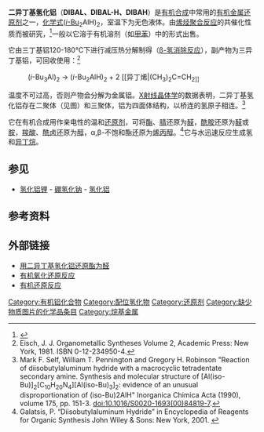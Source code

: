 {{Chembox
| ImageFile = DIBAL-H-dimer.svg
| ImageSize = 300px
| ImageFile1 = DIBAL-3D-balls.png
| IUPACName = Diisobutylaluminium hydride
| OtherNames = DIBAH、DIBAL、DiBAlH、DIBAL-H、DIBALH
|Section1={{Chembox Identifiers
| ChemSpiderID_Ref = {{chemspidercite|correct|chemspider}}
| ChemSpiderID = 10430352
| InChI = 1/2C4H9.Al.H/c2*1-4(2)3;;/h2*4H,1H2,2-3H3;;/rC8H19Al/c1-7(2)5-9-6-8(3)4/h7-9H,5-6H2,1-4H3
| InChIKey = AZWXAPCAJCYGIA-DFAADSFOAF
| StdInChI_Ref = {{stdinchicite|correct|chemspider}}
| StdInChI = 1S/2C4H9.Al.H/c2*1-4(2)3;;/h2*4H,1H2,2-3H3;;
| StdInChIKey_Ref = {{stdinchicite|correct|chemspider}}
| StdInChIKey = AZWXAPCAJCYGIA-UHFFFAOYSA-N
| CASNo_Ref = {{cascite|correct|CAS}}
| CASNo = 1191-15-7
| PubChem = 
| SMILES = CC(C)C[AlH]CC(C)C
}}
|Section2 = {{Chembox Properties
|   Formula = C<sub>16</sub>H<sub>38</sub>Al<sub>2</sub> (dimer)
|   MolarMass = （单体）142.22 
|   Appearance = 无色液体
|   Density = 0.798 g/cm<sup>3</sup>
|   MeltingPt = –18 °C
|   BoilingPt = 116–118 °C/1 mmHg
|   Solubility = 
  }}
| Section3 = {{Chembox Hazards
|   MainHazards = 在空气中自燃
|   FlashPt = 
|   Autoignition = 
  }}
}}
'''二异丁基氢化铝'''（'''DIBAL、DIBAL-H、DIBAH'''）是[[有机合成|有机合成]]中常用的[[有机金属|有机金属]][[还原剂|还原剂]]之一，[[化学式|化学式]]([[异丁基|''i''-Bu]]<sub>2</sub>AlH)<sub>2</sub>，室温下为无色液体。由[[烯烃|烯烃]][[聚合反应|聚合反应]]的共催化性质而被研究，<ref>{{cite journal | author = [[卡尔·齐格勒|K. Ziegler]], H. Martin and F. Krupp  | title = Metallorganische Verbindungen, XXVII Aluminiumtrialkyle und Dialkyl-Aluminiumhydride Aus Aluminiumisobutyl-Verbindungen | year = 1960 | journal = [[Justus_Liebigs_Annalen_der_Chemie|Justus Liebigs Annalen der Chemie]] | volume = 629 | issue = 1 | pages = 14–19 | doi = 10.1002/jlac.19606290103}}</ref>一般以它溶于有机溶剂（如[[甲苯|甲苯]]）中的形式出售。

它由三丁基铝120-180°C下进行减压热分解制得（[[β-氢消除反应|β-氢消除反应]]），副产物为三异丁基铝，可回收使用：<ref>Eisch, J. J. Organometallic Syntheses Volume 2, Academic Press: New York, 1981. ISBN 0-12-234950-4.</ref>
:(''i''-Bu<sub>3</sub>Al)<sub>2</sub>  →  (''i''-Bu<sub>2</sub>AlH)<sub>2</sub>  +  2 [[异丁烯|(CH<sub>3</sub>)<sub>2</sub>C=CH<sub>2]]</sub>

温度不可过高，否则产物会分解为金属铝。[[X射线晶体学|X射线晶体学]]的数据表明，二异丁基氢化铝存在二聚体（见图）和三聚体，铝为四面体结构，以桥连的氢原子相连。<ref>Mark F. Self, William T. Pennington and Gregory H. Robinson "Reaction of diisobutylaluminum hydride with a macrocyclic tetradentate secondary amine. Synthesis and molecular structure of [Al(iso-Bu)]<sub>2</sub>[C<sub>10</sub>H<sub>20</sub>N<sub>4</sub>][Al(iso-Bu)<sub>3</sub>]<sub>2</sub>: evidence of an unusual disproportionation of (iso-Bu)2AlH" Inorganica Chimica Acta (1990), volume 175, pp. 151-3. doi:10.1016/S0020-1693(00)84819-7.</ref>

它在有机合成用作亲电性的温和[[还原剂|还原剂]]，可将[[酯|酯]]、[[腈|腈]]还原为[[醛|醛]]，[[酰胺|酰胺]]还原为[[醛|醛]]或[[胺|胺]]，[[羧酸|羧酸]]、[[酰卤|酰卤]]还原为[[醇|醇]]，α,β-不饱和酯还原为[[烯丙醇|烯丙醇]]。<ref>Galatsis, P. “Diisobutylaluminum Hydride” in Encyclopedia of Reagents for Organic Synthesis John Wiley & Sons: New York, 2001. {{doi|10.1002/047084289X.rd245}}</ref>它与水迅速反应生成氢和[[异丁烷|异丁烷]]。

==参见==
*[[氢化铝锂|氢化铝锂]] - [[硼氢化钠|硼氢化钠]] - [[氢化铝|氢化铝]]

==参考资料==
<div class="references-small">
<references/>
</div>

==外部链接==
* [http://www.syntheticpages.org/pages/161 用二异丁基氢化铝还原酯为醛]{{dead link|date=2018年2月 |bot=InternetArchiveBot |fix-attempted=yes }}
* [https://web.archive.org/web/20110611104855/http://www.usm.maine.edu/~newton/Chy251_253/Lectures/OxidtionReduction/OxiationReduction.html 有机氧化还原反应]
* [http://www.chem.harvard.edu/groups/myers/handouts/reduction.pdf 有机还原反应]{{Wayback|url=http://www.chem.harvard.edu/groups/myers/handouts/reduction.pdf |date=20100119081718 }}

[[Category:有机铝化合物|Category:有机铝化合物]]
[[Category:配位氢化物|Category:配位氢化物]]
[[Category:还原剂|Category:还原剂]]
[[Category:缺少物质图片的化学品条目|Category:缺少物质图片的化学品条目]]
[[Category:烷基金属|Category:烷基金属]]
